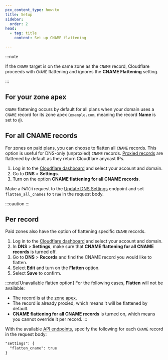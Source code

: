 ```yaml
---
pcx_content_type: how-to
title: Setup
sidebar:
  order: 2
head:
  - tag: title
    content: Set up CNAME flattening

---
```



:::note


If the `CNAME` target is on the same zone as the `CNAME` record, Cloudflare proceeds with `CNAME` flattening and ignores the **CNAME Flattening** setting.


:::

## For your zone apex

`CNAME` flattening occurs by default for all plans when your domain uses a `CNAME` record for its zone apex (`example.com`, meaning the record **Name** is set to `@`).

## For all CNAME records

For zones on paid plans, you can choose to flatten all `CNAME` records. This option is useful for <GlossaryTooltip term="proxy status">DNS-only (unproxied)</GlossaryTooltip> `CNAME` records. [Proxied records](/dns/manage-dns-records/reference/proxied-dns-records/#proxied-records) are flattened by default as they return Cloudflare anycast IPs.

<Tabs syncKey="dashPlusAPI"> <TabItem label="Dashboard">

1. Log in to the [Cloudflare dashboard](https://dash.cloudflare.com/login) and select your account and domain.
2. Go to **DNS** > **Settings**.
3. Turn on the option **CNAME flattening for all CNAME records**.

</TabItem> <TabItem label="API">

Make a `PATCH` request to the [Update DNS Settings](/api/operations/dns-settings-for-a-zone-update-dns-settings) endpoint and set `flatten_all_cnames` to `true` in the request body.

</TabItem> </Tabs>

:::caution
 <Render file="cname-flattening-callout" />
:::

## Per record

Paid zones also have the option of flattening specific `CNAME` records.

<Tabs syncKey="dashPlusAPI"> <TabItem label="Dashboard">

1. Log in to the [Cloudflare dashboard](https://dash.cloudflare.com/login) and select your account and domain.
2. In **DNS** > **Settings**, make sure that **CNAME flattening for all CNAME records** is turned off.
3. Go to **DNS** > **Records** and find the CNAME record you would like to flatten.
4. Select **Edit** and turn on the **Flatten** option.
5. Select **Save** to confirm.

:::note[Unavailable flatten option]
For the following cases, **Flatten** will not be available:
- The record is at the [zone apex](#for-your-zone-apex).
- The record is already proxied, which means it will be flattened by default.
- **CNAME flattening for all CNAME records** is turned on, which means you cannot override it per record.
:::

</TabItem> <TabItem label="API">

With the available [API endpoints](/api/operations/dns-records-for-a-zone-create-dns-record), specify the following for each `CNAME` record in the request body:

```txt
"settings": {
  "flatten_cname": true
}
```

</TabItem> </Tabs>
